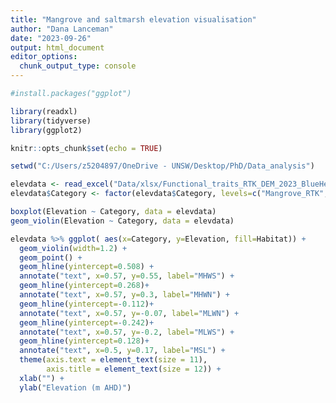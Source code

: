 ```yaml
---
title: "Mangrove and saltmarsh elevation visualisation"
author: "Dana Lanceman"
date: "2023-09-26"
output: html_document
editor_options: 
  chunk_output_type: console
---
```


```r
#install.packages("ggplot")

library(readxl)
library(tidyverse)
library(ggplot2)

knitr::opts_chunk$set(echo = TRUE)
```

```r
setwd("C:/Users/z5204897/OneDrive - UNSW/Desktop/PhD/Data_analysis")

elevdata <- read_excel("Data/xlsx/Functional_traits_RTK_DEM_2023_BlueHeart_Hunter.xlsx", sheet = "boxplot")
elevdata$Category <- factor(elevdata$Category, levels=c("Mangrove_RTK", "Mangrove_DEM", "Saltmarsh_Mangrove", "Saltmarsh_RTK", "Saltmarsh_DEM")) # reorder category
```

```r
boxplot(Elevation ~ Category, data = elevdata)
geom_violin(Elevation ~ Category, data = elevdata)

elevdata %>% ggplot( aes(x=Category, y=Elevation, fill=Habitat)) +
  geom_violin(width=1.2) +
  geom_point() +
  geom_hline(yintercept=0.508) +
  annotate("text", x=0.57, y=0.55, label="MHWS") +
  geom_hline(yintercept=0.268)+
  annotate("text", x=0.57, y=0.3, label="MHWN") +
  geom_hline(yintercept=-0.112)+
  annotate("text", x=0.57, y=-0.07, label="MLWN") +
  geom_hline(yintercept=-0.242)+
  annotate("text", x=0.57, y=-0.2, label="MLWS") +
  geom_hline(yintercept=0.128)+
  annotate("text", x=0.5, y=0.17, label="MSL") +
  theme(axis.text = element_text(size = 11),
        axis.title = element_text(size = 12)) +
  xlab("") +
  ylab("Elevation (m AHD)")
```

